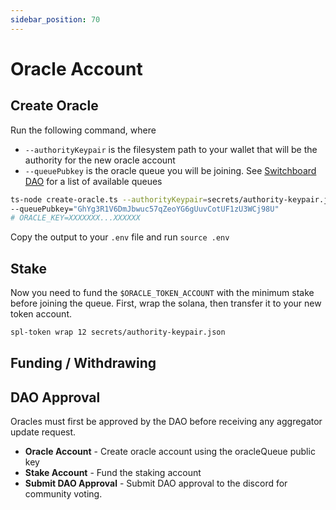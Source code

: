 ```yaml
---
sidebar_position: 70
---
```


# Oracle Account

## Create Oracle

Run the following command, where

- `--authorityKeypair` is the filesystem path to your wallet that will be the authority for the new oracle account
- `--queuePubkey` is the oracle queue you will be joining. See [Switchboard DAO](../dao) for a list of available queues

```bash
ts-node create-oracle.ts --authorityKeypair=secrets/authority-keypair.json \
--queuePubkey="GhYg3R1V6DmJbwuc57qZeoYG6gUuvCotUF1zU3WCj98U"
# ORACLE_KEY=XXXXXXX...XXXXXX
```

Copy the output to your `.env` file and run `source .env`

## Stake

Now you need to fund the `$ORACLE_TOKEN_ACCOUNT` with the minimum stake before joining the queue. First, wrap the solana, then transfer it to your new token account.

```bash
spl-token wrap 12 secrets/authority-keypair.json
```

## Funding / Withdrawing

## DAO Approval

Oracles must first be approved by the DAO before receiving any aggregator update request.

- **Oracle Account** - Create oracle account using the oracleQueue public key
- **Stake Account** - Fund the staking account
- **Submit DAO Approval** - Submit DAO approval to the discord for community voting.


<!-- TO DO: Update this with activities like create oracle account, stake , etc-->

<MarkdownImage img="/img/adding_new_oracles.png" unstyled />
